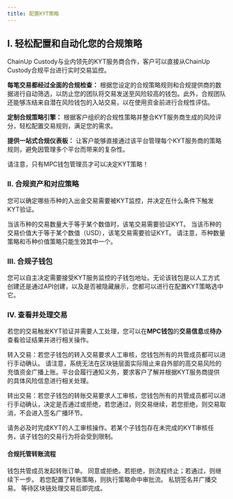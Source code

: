 ```yaml
---
title: 配置KYT策略
---
```



## I. 轻松配置和自动化您的合规策略

ChainUp Custody与业内领先的KYT服务商合作，客户可以直接从ChainUp Custody合规平台进行实时交易监控。

**每笔交易都经过全面的合规检查：** 根据您设定的合规策略规则和合规提供商的数据进行自动筛选，以防止您的团队将交易发送至风险较高的钱包。此外，合规团队还能够冻结来自潜在风险钱包的入站交易，以在使用资金前进行合规性评估。

**定制合规策略引擎：** 根据客户组织的合规性策略并整合KYT服务商生成的风险评分，轻松配置交易规则，满足您的需求。

**提供一站式合规仪表板：** 让客户能够直接通过该平台管理每个KYT服务商的策略规则，避免因管理多个平台而带来的复杂性。

<Warning>
请注意，只有MPC钱包管理员才可以决定KYT策略！
</Warning>


### II. 合规资产和对应策略
您可以确定哪些币种的入出金交易需要被KYT监控，并决定在什么条件下触发KYT验证。

<Accordion title="1.币种数量策略">
当该币种的交易数量大于等于某个数值时，该笔交易需要验证KYT。
</Accordion>
<Accordion title="2.币种价值策略">
当该币种的交易价值大于等于某个数值（USD），该笔交易需要验证KYT。
</Accordion>

<Warning>
请注意，币种数量策略和币种价值策略只能生效其中一个。
</Warning>



### III. 合规子钱包
您可以自主决定需要接受KYT服务监控的子钱包地址。无论该钱包是以人工方式创建还是通过API创建，以及是否被隐藏展示，您都可以进行在配置KYT策略选中它。

### IV.  查看并处理交易

若您的交易触发KYT验证并需要人工处理，您可以在**MPC钱包**的**交易信息**或**待办**查看验证结果并进行相关操作。

转入交易：若您子钱包的转入交易要求人工审核，您钱包所有的共管成员都可以进行手动确认。
<Warning>
请注意，系统无法在区块链层面实际阻止来自外部的高交易风险的充值资金广播上账。平台会履行通知义务，要求客户了解并根据KYT服务商提供的具体风险信息进行相关处理。
</Warning>

转出交易：若您子钱包的转账交易要求人工审核，您钱包所有的共管成员都可以进行手动确认，决定是否通过或拒绝，若您通过，则交易继续，若您拒绝，则交易取消，不会进入签名广播环节。

<Tip> 
请务必及时完成KYT的人工审核操作。若某个子钱包存在未完成的KYT审核任务，该子钱包的交易行为将会受到限制。
</Tip>

#### 合规托管转账流程
<Steps>
<Step title="发起转账">
    钱包共管成员发起转账订单。
</Step>
<Step title="KYT验证">
    同意或拒绝。若拒绝，则流程终止；若通过，则继续下一步。
</Step>
<Step title="交易审核">
    若您配置了转账策略，则执行策略命中审批流。
</Step>
<Step title="交易签名">
    私钥签名并广播交易。
</Step>
<Step title="交易完成">
    等待区块链处理交易后即完成。
</Step>
</Steps>